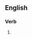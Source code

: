 ==English==

===Verb===
{{head|en|present participle}}

# {{present participle of|outsize|lang=en|nocat=1}}